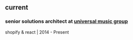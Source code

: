 ## current
### **senior solutions architect** at [universal music group](https://www.universalmusic.com") 
shopify & react | 2014 - Present

